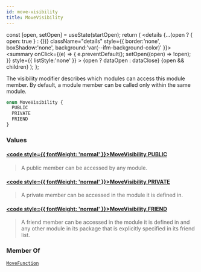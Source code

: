 ```yaml
---
id: move-visibility
title: MoveVisibility
---
```









  const [open, setOpen] = useState(startOpen);
  return (
    <details {...(open ? { open: true } : {})} className="details" style={{ border:'none', boxShadow:'none', background:'var(--ifm-background-color)' }}>
      <summary
        onClick={(e) => {
          e.preventDefault();
          setOpen((open) => !open);
        }}
        style={{ listStyle:'none' }}
      >
      {open ? dataOpen : dataClose}
      </summary>
      {open && children}
    </details>
  );
};








The visibility modifier describes which modules can access this module member.
By default, a module member can be called only within the same module.


```graphql
enum MoveVisibility {
  PUBLIC
  PRIVATE
  FRIEND
}
```




### Values

#### [<code style={{ fontWeight: 'normal' }}>MoveVisibility.<b>PUBLIC</b></code>](#)  
> 
> 
> A public member can be accessed by any module.
> 

#### [<code style={{ fontWeight: 'normal' }}>MoveVisibility.<b>PRIVATE</b></code>](#)  
> 
> 
> A private member can be accessed in the module it is defined in.
> 

#### [<code style={{ fontWeight: 'normal' }}>MoveVisibility.<b>FRIEND</b></code>](#)  
> 
> 
> A friend member can be accessed in the module it is defined in and any other module in
> its package that is explicitly specified in its friend list.
> 



### Member Of

[`MoveFunction`](/references/sui-api/sui-graphql/reference/objects/move-function)  <Badge class="badge badge--secondary" text="object"/>

